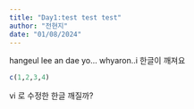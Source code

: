 ```yaml
---
title: "Day1:test test test"
author: "전현지"
date: "01/08/2024"
---
```

hangeul lee an dae yo...
whyaron..i
한글이 깨져요

```r
c(1,2,3,4)
```
vi 로 수정한 한글 깨질까?
